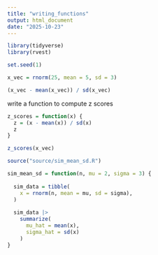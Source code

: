 ```yaml
---
title: "writing_functions"
output: html_document
date: "2025-10-23"
---
```


```r
library(tidyverse)
library(rvest)

set.seed(1)
```

```r
x_vec = rnorm(25, mean = 5, sd = 3)

(x_vec - mean(x_vec)) / sd(x_vec)

```

write a function to compute z scores

```r
z_scores = function(x) {
  z = (x - mean(x)) / sd(x)
  z
}

z_scores(x_vec)
```



```r
source("source/sim_mean_sd.R")
```

```r
sim_mean_sd = function(n, mu = 2, sigma = 3) {
  
  sim_data = tibble(
    x = rnorm(n, mean = mu, sd = sigma),
  )
  
  sim_data |> 
    summarize(
      mu_hat = mean(x),
      sigma_hat = sd(x)
    )
}
```



